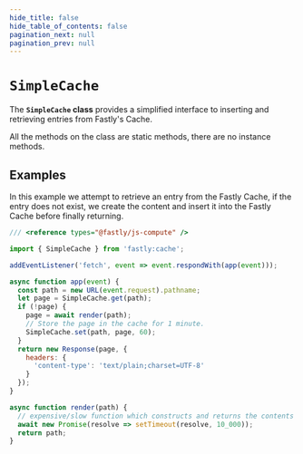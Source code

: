 ```yaml
---
hide_title: false
hide_table_of_contents: false
pagination_next: null
pagination_prev: null
---
```

# `SimpleCache`

The **`SimpleCache` class** provides a simplified interface to inserting and retrieving entries from Fastly's Cache.

All the methods on the class are static methods, there are no instance methods.


## Examples

In this example we attempt to retrieve an entry from the Fastly Cache, if the entry does not exist, we create the content and insert it into the Fastly Cache before finally returning.

```js
/// <reference types="@fastly/js-compute" />

import { SimpleCache } from 'fastly:cache';

addEventListener('fetch', event => event.respondWith(app(event)));

async function app(event) {
  const path = new URL(event.request).pathname;
  let page = SimpleCache.get(path);
  if (!page) {
    page = await render(path);
    // Store the page in the cache for 1 minute.
    SimpleCache.set(path, page, 60);
  }
  return new Response(page, {
    headers: {
      'content-type': 'text/plain;charset=UTF-8'
    }
  });
}

async function render(path) {
  // expensive/slow function which constructs and returns the contents for a given path
  await new Promise(resolve => setTimeout(resolve, 10_000));
  return path;
}

```
